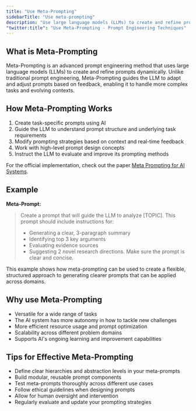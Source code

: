 ```yaml
---
title: "Use Meta-Prompting"
sidebarTitle: "Use meta-prompting"
description: "Use large language models (LLMs) to create and refine prompts dynamically."
"twitter:title": "Use Meta-Prompting - Prompt Engineering Techniques"
---
```



## What is Meta-Prompting

Meta-Prompting is an advanced prompt engineering method that uses large language models (LLMs) to create and refine prompts dynamically. Unlike traditional prompt engineering, Meta-Prompting guides the LLM to adapt and adjust prompts based on feedback, enabling it to handle more complex tasks and evolving contexts.

## How Meta-Prompting Works

1. Create task-specific prompts using AI
2. Guide the LLM to understand prompt structure and underlying task requirements
3. Modify prompting strategies based on context and real-time feedback
4. Work with high-level prompt design concepts
5. Instruct the LLM to evaluate and improve its prompting methods

For the official implementation, check out the paper [Meta Prompting for AI Systems](https://arxiv.org/abs/2311.11482).

## Example

**Meta-Prompt:**

> Create a prompt that will guide the LLM to analyze [TOPIC]. This prompt should include instructions for:
>
> - Generating a clear, 3-paragraph summary
> - Identifying top 3 key arguments
> - Evaluating evidence sources
> - Suggesting 2 novel research directions. Make sure the prompt is clear and concise.

This example shows how meta-prompting can be used to create a flexible, structured approach to generating clearer prompts that can be applied across domains.

## Why use Meta-Prompting

- Versatile for a wide range of tasks
- The AI system has more autonomy in how to tackle new challenges
- More efficient resource usage and prompt optimization
- Scalability across different problem domains
- Supports AI's ongoing learning and improvement capabilities

## Tips for Effective Meta-Prompting

- Define clear hierarchies and abstraction levels in your meta-prompts
- Build modular, reusable prompt components
- Test meta-prompts thoroughly across different use cases
- Follow ethical guidelines when designing prompts
- Allow for human oversight and intervention
- Regularly evaluate and update your prompting strategies

<QuestionsSection />

